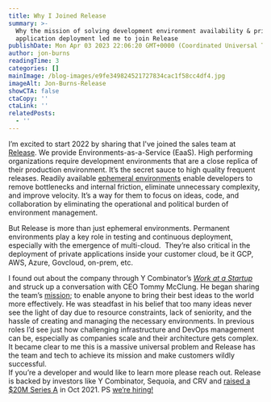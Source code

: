 ```yaml
---
title: Why I Joined Release
summary: >-
  Why the mission of solving development environment availability & private
  application deployment led me to join Release
publishDate: Mon Apr 03 2023 22:06:20 GMT+0000 (Coordinated Universal Time)
author: jon-burns
readingTime: 3
categories: []
mainImage: /blog-images/e9fe349824521727834cac1f58cc4df4.jpg
imageAlt: Jon-Burns-Release
showCTA: false
ctaCopy: ''
ctaLink: ''
relatedPosts:
  - ''
---
```


I’m excited to start 2022 by sharing that I've joined the sales team at [Release](https://releasehub.com/). We provide Environments-as-a-Service (EaaS). High performing organizations require development environments that are a close replica of their production environment. It’s the secret sauce to high quality frequent releases. Readily available [ephemeral environments](https://releasehub.com/ephemeral-environments) enable developers to remove bottlenecks and internal friction, eliminate unnecessary complexity, and improve velocity. It’s a way for them to focus on ideas, code, and collaboration by eliminating the operational and political burden of environment management.  

But Release is more than just ephemeral environments. Permanent environments play a key role in testing and continuous deployment, especially with the emergence of multi-cloud.  They’re also critical in the deployment of private applications inside your customer cloud, be it GCP, AWS, Azure, Govcloud, on-prem, etc.      

I found out about the company through Y Combinator’s [_Work at a Startup_](http://workatastartup.com/) and struck up a conversation with CEO Tommy McClung. He began sharing the team’s [mission](https://releasehub.com/blog/the-release-mission); to enable anyone to bring their best ideas to the world more effectively. He was steadfast in his belief that too many ideas never see the light of day due to resource constraints, lack of seniority, and the hassle of creating and managing the necessary environments. In previous roles I’d see just how challenging infrastructure and DevOps management can be, especially as companies scale and their architecture gets complex. It became clear to me this is a massive universal problem and Release has the team and tech to achieve its mission and make customers wildly successful.  
If you’re a developer and would like to learn more please reach out. Release is backed by investors like Y Combinator, Sequoia, and CRV and [raised a $20M Series A](https://releasehub.com/blog/releasehub-20-million-series-a-led-by-crv) in Oct 2021. PS [we’re hiring!](https://releasehub.com/company#hire)